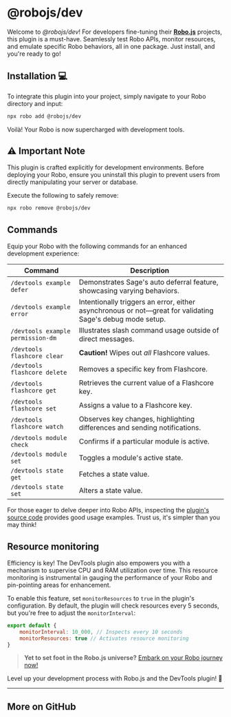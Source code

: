 
# @robojs/dev

Welcome to _@robojs/dev_! For developers fine-tuning their **[Robo.js](https://github.com/Wave-Play/robo)** projects, this plugin is a must-have. Seamlessly test Robo APIs, monitor resources, and emulate specific Robo behaviors, all in one package. Just install, and you're ready to go!

## Installation 💻

To integrate this plugin into your project, simply navigate to your Robo directory and input:

```bash
npx robo add @robojs/dev
```

Voilà! Your Robo is now supercharged with development tools.

## ⚠️ Important Note

This plugin is crafted explicitly for development environments. Before deploying your Robo, ensure you uninstall this plugin to prevent users from directly manipulating your server or database.

Execute the following to safely remove:

```bash
npx robo remove @robojs/dev
```

## Commands

Equip your Robo with the following commands for an enhanced development experience:

| Command                           | Description                                                                                               |
| --------------------------------- | --------------------------------------------------------------------------------------------------------- |
| `/devtools example defer`         | Demonstrates Sage's auto deferral feature, showcasing varying behaviors.                                  |
| `/devtools example error`         | Intentionally triggers an error, either asynchronous or not—great for validating Sage's debug mode setup. |
| `/devtools example permission-dm` | Illustrates slash command usage outside of direct messages.                                               |
| `/devtools flashcore clear`       | **Caution!** Wipes out _all_ Flashcore values.                                                            |
| `/devtools flashcore delete`      | Removes a specific key from Flashcore.                                                                    |
| `/devtools flashcore get`         | Retrieves the current value of a Flashcore key.                                                           |
| `/devtools flashcore set`         | Assigns a value to a Flashcore key.                                                                       |
| `/devtools flashcore watch`       | Observes key changes, highlighting differences and sending notifications.                                 |
| `/devtools module check`          | Confirms if a particular module is active.                                                                |
| `/devtools module set`            | Toggles a module's active state.                                                                          |
| `/devtools state get`             | Fetches a state value.                                                                                    |
| `/devtools state set`             | Alters a state value.                                                                                     |

For those eager to delve deeper into Robo APIs, inspecting the [plugin's source code](https://github.com/Wave-Play/robo.js/tree/main/packages/plugin-devtools) provides good usage examples. Trust us, it's simpler than you may think!

## Resource monitoring

Efficiency is key! The DevTools plugin also empowers you with a mechanism to supervise CPU and RAM utilization over time. This resource monitoring is instrumental in gauging the performance of your Robo and pin-pointing areas for enhancement.

To enable this feature, set `monitorResources` to `true` in the plugin's configuration. By default, the plugin will check resources every 5 seconds, but you're free to adjust the `monitorInterval`:

```js
export default {
	monitorInterval: 10_000, // Inspects every 10 seconds
	monitorResources: true // Activates resource monitoring
}
```

> **Yet to set foot in the Robo.js universe?** [Embark on your Robo journey now!](https://docs.roboplay.dev/docs/getting-started)

Level up your development process with Robo.js and the DevTools plugin! 🚀


---

## More on GitHub

<CardRow><Card href="https://dev.to/waveplay/how-to-build-a-discord-activity-easily-with-robojs-5bng" title="🔗 GitHub Repository" description="Explore source code on GitHub."/></CardRow>